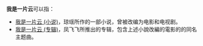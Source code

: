 '''我是一片云'''可以指：
*[[我是一片云_(小说)|我是一片云 (小说)]]，琼瑶所作的一部小说，曾被改编为电影和电视剧。
*[[我是一片云_(专辑)|我是一片云 (专辑)]]，凤飞飞所推出的专辑，包含上述小說改編的電影的的同名主题曲。

{{Disambiguation|Cat=五字作品消歧义|Woshiyipianyun我是一片云}}
{{DEFAULTSORT:Woshiyipianyun我是一片云}}